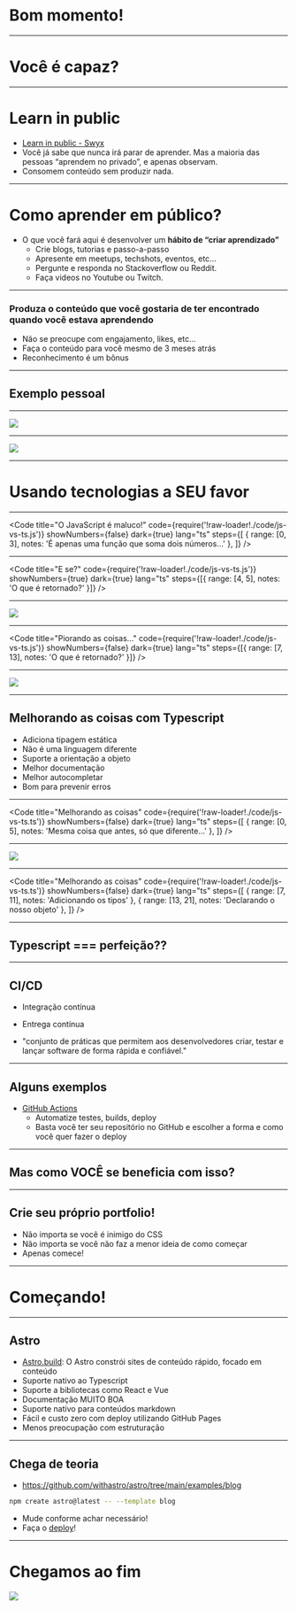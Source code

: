 
<Head>
  <link rel="preconnect" href="https://fonts.googleapis.com" />
  <link rel="preconnect" href="https://fonts.gstatic.com" crossorigin />
  <link
    href="https://fonts.googleapis.com/css2?family=Nunito:wght@400;500;700&display=swap"
    rel="stylesheet"
  />
  <link href="https://fonts.cdnfonts.com/css/cascadia-code" rel="stylesheet" />
  <title>
    Imersão Comp Júnior - Como mostrar que você é capaz e explicando algumas
    tecnologias
  </title>
</Head>

# Bom momento!

---

# Você é capaz?

---

# Learn in public

- [Learn in public - Swyx](https://www.swyx.io/learn-in-public)
- Você já sabe que nunca irá parar de aprender. Mas a maioria das pessoas “aprendem no privado”, e apenas observam.
- Consomem conteúdo sem produzir nada.

---

# Como aprender em público?

- O que você fará aqui é desenvolver um **hábito de “criar aprendizado”**
  - Crie blogs, tutorias e passo-a-passo
  - Apresente em meetups, techshots, eventos, etc...
  - Pergunte e responda no Stackoverflow ou Reddit.
  - Faça videos no Youtube ou Twitch.

---

### Produza o **conteúdo que você gostaria de ter encontrado** quando você estava aprendendo

- Não se preocupe com engajamento, likes, etc...
- Faça o conteúdo para você mesmo de 3 meses atrás
- Reconhecimento é um bônus

---

## Exemplo pessoal

---

![](./img/learning-in-public-1.png)

---

![](./img/learning-in-public-2.png)

---

# Usando tecnologias a SEU favor

---

<Code
  title="O JavaScript é maluco!"
  code={require('!raw-loader!./code/js-vs-ts.js')}
  showNumbers={false}
  dark={true}
  lang="ts"
  steps={[
    { range: [0, 3], notes: 'É apenas uma função que soma dois números...' },
  ]}
/>

---

<Code
  title="E se?"
  code={require('!raw-loader!./code/js-vs-ts.js')}
  showNumbers={true}
  dark={true}
  lang="ts"
  steps={[{ range: [4, 5], notes: 'O que é retornado?' }]}
/>

---

![](./img/two-plus-one-error.png)

---

<Code
  title="Piorando as coisas..."
  code={require('!raw-loader!./code/js-vs-ts.js')}
  showNumbers={false}
  dark={true}
  lang="ts"
  steps={[{ range: [7, 13], notes: 'O que é retornado?' }]}
/>

---

![](./img/is-not-a-function.png)

---

## Melhorando as coisas com Typescript

- Adiciona tipagem estática
- Não é uma linguagem diferente
- Suporte a orientação a objeto
- Melhor documentação
- Melhor autocompletar
- Bom para prevenir erros

---

<Code
  title="Melhorando as coisas"
  code={require('!raw-loader!./code/js-vs-ts.ts')}
  showNumbers={false}
  dark={true}
  lang="ts"
  steps={[
    { range: [0, 5], notes: 'Mesma coisa que antes, só que diferente...' },
  ]}
/>

---

![](./img/ts-wrong-argument.png)

---

<Code
  title="Melhorando as coisas"
  code={require('!raw-loader!./code/js-vs-ts.ts')}
  showNumbers={false}
  dark={true}
  lang="ts"
  steps={[
    { range: [7, 11], notes: 'Adicionando os tipos' },
    { range: [13, 21], notes: 'Declarando o nosso objeto' },
  ]}
/>

---

## Typescript === perfeição??

---

## CI/CD

- Integração contínua
- Entrega contínua

- "conjunto de práticas que permitem aos desenvolvedores criar, testar e lançar software de forma rápida e confiável."

---

## Alguns exemplos

- [GitHub Actions](https://docs.github.com/pt/actions)
  - Automatize testes, builds, deploy
  - Basta você ter seu repositório no GitHub e escolher a forma e como você quer fazer o deploy

---

## Mas como VOCÊ se beneficia com isso?

---

## Crie seu próprio portfolio!

- Não importa se você é inimigo do CSS
- Não importa se você não faz a menor ideia de como começar
- Apenas comece!

---

# Começando!

---

## Astro

- [Astro.build](https://docs.astro.build/pt-br/getting-started/): O Astro constrói sites de conteúdo rápido, focado em conteúdo
- Suporte nativo ao Typescript
- Suporte a bibliotecas como React e Vue
- Documentação MUITO BOA
- Suporte nativo para conteúdos markdown
- Fácil e custo zero com deploy utilizando GitHub Pages
- Menos preocupação com estruturação

---

## Chega de teoria

- <https://github.com/withastro/astro/tree/main/examples/blog>

```bash
npm create astro@latest -- --template blog
```

- Mude conforme achar necessário!
- Faça o [deploy](https://docs.astro.build/pt-br/guides/deploy/github/)!

---

# Chegamos ao fim

![](./img/qrcode_dantas15-github.png)
